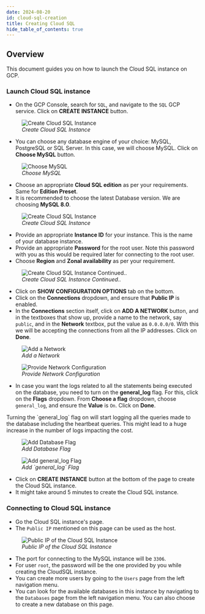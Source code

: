 ```yaml
---
date: 2024-08-20
id: cloud-sql-creation
title: Creating Cloud SQL
hide_table_of_contents: true
---
```


## Overview

This document guides you on how to launch the Cloud SQL instance on GCP.

### Launch Cloud SQL instance

- On the GCP Console, search for `SQL`, and navigate to the `SQL` GCP service. Click on **CREATE INSTANCE** button.

<figure data-zoomable align="left">
    <img
        src="/img/docs/gcp-monitoring/cloud-sql/cloud-sql-creation/create-instance.webp"
        alt="Create Cloud SQL Instance"
    />
<figcaption>
<i>
Create Cloud SQL Instance
</i>
</figcaption>
</figure>

- You can choose any database engine of your choice: MySQL, PostgreSQL or SQL Server. In this case, we will choose MySQL. Click on **Choose MySQL** button.

<figure data-zoomable align="left">
    <img
        src="/img/docs/gcp-monitoring/cloud-sql/cloud-sql-creation/choose-mysql.webp"
        alt="Choose MySQL"
    />
<figcaption>
<i>
Choose MySQL
</i>
</figcaption>
</figure>

- Choose an appropriate **Cloud SQL edition** as per your requirements. Same for **Edition Preset**.
- It is recommended to choose the latest Database version. We are choosing **MySQL 8.0**.

<figure data-zoomable align="left">
    <img
        src="/img/docs/gcp-monitoring/cloud-sql/cloud-sql-creation/create-instance-part1.webp"
        alt="Create Cloud SQL Instance"
    />
<figcaption>
<i>
Create Cloud SQL Instance
</i>
</figcaption>
</figure>

- Provide an appropriate **Instance ID** for your instance. This is the name of your database instance.
- Provide an appropriate **Password** for the root user. Note this password with you as this would be required later for connecting to the root user.
- Choose **Region** and **Zonal availability** as per your requirement.

<figure data-zoomable align="left">
    <img
        src="/img/docs/gcp-monitoring/cloud-sql/cloud-sql-creation/create-instance-part2.webp"
        alt="Create Cloud SQL Instance Continued.."
    />
<figcaption>
<i>
Create Cloud SQL Instance Continued..
</i>
</figcaption>
</figure>

- Click on **SHOW CONFIGURATION OPTIONS** tab on the bottom.
- Click on the **Connections** dropdown, and ensure that **Public IP** is enabled.
- In the **Connections** section itself, click on **ADD A NETWORK** button, and in the textboxes that show up, provide a name to the network, say `public`, and in the **Network** textbox, put the value as `0.0.0.0/0`.
With this we will be accepting the connections from all the IP addresses. Click on **Done**.

<figure data-zoomable align="left">
    <img
        src="/img/docs/gcp-monitoring/cloud-sql/cloud-sql-creation/add-network.webp"
        alt="Add a Network"
    />
<figcaption>
<i>
Add a Network
</i>
</figcaption>
</figure>

<figure data-zoomable align="left">
    <img
        src="/img/docs/gcp-monitoring/cloud-sql/cloud-sql-creation/provide-network-config.webp"
        alt="Provide Network Configuration"
    />
<figcaption>
<i>
Provide Network Configuration
</i>
</figcaption>
</figure>

- In case you want the logs related to all the statements being executed on the database, you need to turn on the **general_log** flag.
For this, click on the **Flags** dropdown. From **Choose a flag** dropdown, choose `general_log`, and ensure the **Value** is `On`. Click on **Done**.

<Admonition type="warning">
Turning the `general_log` flag on will start logging all the queries made to the database including the heartbeat queries. This might lead to a huge increase in the number of logs impacting the cost.
</Admonition>

<figure data-zoomable align="left">
    <img
        src="/img/docs/gcp-monitoring/cloud-sql/cloud-sql-creation/add-database-flag.webp"
        alt="Add Database Flag"
    />
<figcaption>
<i>
Add Database Flag
</i>
</figcaption>
</figure>


<figure data-zoomable align="left">
    <img
        src="/img/docs/gcp-monitoring/cloud-sql/cloud-sql-creation/add-general-log-flag.webp"
        alt="Add general_log Flag"
    />
<figcaption>
<i>
Add `general_log` Flag
</i>
</figcaption>
</figure>
  
- Click on **CREATE INSTANCE** button at the bottom of the page to create the Cloud SQL instance.
- It might take around 5 minutes to create the Cloud SQL instance.

### Connecting to Cloud SQL instance

- Go the Cloud SQL instance's page.
- The `Public IP` mentioned on this page can be used as the host.

<figure data-zoomable align="left">
    <img
        src="/img/docs/gcp-monitoring/cloud-sql/cloud-sql-creation/instance-public-ip.webp"
        alt="Public IP of the Cloud SQL Instance"
    />
<figcaption>
<i>
Public IP of the Cloud SQL Instance
</i>
</figcaption>
</figure>

- The port for connecting to the MySQL instance will be `3306`.
- For user `root`, the password will be the one provided by you while creating the CloudSQL instance.
- You can create more users by going to the `Users` page from the left navigation menu.
- You can look for the available databases in this instance by navigating to the `Databases` page from the left navigation menu. You can also choose to create a new database on this page.
